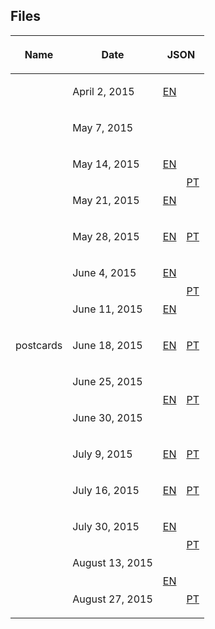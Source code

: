 ==Files==
{| class="wikitable" style="margin: auto;"
!Name!!Date!!colspan=6|JSON!!colspan=6|JSONP
|-
|rowspan=16|postcards||April 2, 2015||[[Media:GameConfigsEN2015April03postcards.json|EN]]||{{n/a|PT}}||{{n/a|FR}}||{{n/a|ES}}||{{n/a|DE}}||{{n/a|RU}}||{{n/a|EN}}||{{n/a|PT}}||{{n/a|FR}}||{{n/a|ES}}||{{n/a|DE}}||{{n/a|RU}}
|-
|May 7, 2015||{{n/a|EN}}||{{n/a|PT}}||{{n/a|FR}}||{{n/a|ES}}||{{n/a|DE}}||rowspan=2|[[Media:GameConfigsRU2015May13postcards.json|RU]]||[[Media:GameConfigsEN2015May06postcards.jsonp|EN]]||[[Media:GameConfigsPT2015May06postcards.jsonp|PT]]||[[Media:GameConfigsFR2015May06postcards.jsonp|FR]]||[[Media:GameConfigsES2015May06postcards.jsonp|ES]]||[[Media:GameConfigsDE2015May06postcards.jsonp|DE]]||rowspan=2|[[Media:GameConfigsRU2015May06postcards.jsonp|RU]]
|-
|May 14, 2015||[[Media:GameConfigsEN2015May13postcards.json|EN]]||rowspan=2|[[Media:GameConfigsPT2015May13postcards.json|PT]]||[[Media:GameConfigsFR2015May13postcards.json|FR]]||[[Media:GameConfigsES2015May13postcards.json|ES]]||[[Media:GameConfigsDE2015May13postcards.json|DE]]||[[Media:GameConfigsEN2015May13postcards.jsonp|EN]]||rowspan=2|[[Media:GameConfigsPT2015May13postcards.jsonp|PT]]||[[Media:GameConfigsFR2015May13postcards.jsonp|FR]]||[[Media:GameConfigsES2015May13postcards.jsonp|ES]]||[[Media:GameConfigsDE2015May13postcards.jsonp|DE]]
|-
|May 21, 2015||[[Media:GameConfigsEN2015May20postcards.json|EN]]||[[Media:GameConfigsFR2015May20postcards.json|FR]]||rowspan=2|[[Media:GameConfigsES2015May20postcards.json|ES]]||[[Media:GameConfigsDE2015May20postcards.json|DE]]||rowspan=2|[[Media:GameConfigsRU2015May20postcards.json|RU]]||[[Media:GameConfigsEN2015May20postcards.jsonp|EN]]||[[Media:GameConfigsFR2015May20postcards.jsonp|FR]]||rowspan=2|[[Media:GameConfigsES2015May20postcards.jsonp|ES]]||[[Media:GameConfigsDE2015May20postcards.jsonp|DE]]||rowspan=2|[[Media:GameConfigsRU2015May20postcards.jsonp|RU]]
|-
|May 28, 2015||[[Media:GameConfigsEN2015May28postcards.json|EN]]||[[Media:GameConfigsPT2015May28postcards.json|PT]]||[[Media:GameConfigsFR2015May28postcards.json|FR]]||[[Media:GameConfigsDE2015May28postcards.json|DE]]||[[Media:GameConfigsEN2015May06postcards.jsonp|EN]]||[[Media:GameConfigsPT2015May28postcards.jsonp|PT]]||[[Media:GameConfigsFR2015May28postcards.jsonp|FR]]||[[Media:GameConfigsDE2015May28postcards.jsonp|DE]]
|-
|June 4, 2015||[[Media:GameConfigsEN2015Jun05postcards.json|EN]]||rowspan=2|[[Media:GameConfigsPT2015Jun05postcards.json|PT]]||rowspan=2|[[Media:GameConfigsFR2015Jun05postcards.json|FR]]||rowspan=3|[[Media:GameConfigsES2015Jun05postcards.json|ES]]||[[Media:GameConfigsDE2015Jun05postcards.json|DE]]||[[Media:GameConfigsRU2015Jun05postcards.json|RU]]||[[Media:GameConfigsEN2015Jun05postcards.jsonp|EN]]||rowspan=2|[[Media:GameConfigsPT2015Jun05postcards.jsonp|PT]]||rowspan=2|[[Media:GameConfigsFR2015Jun05postcards.jsonp|FR]]||rowspan=3|[[Media:GameConfigsES2015Jun05postcards.jsonp|ES]]||[[Media:GameConfigsDE2015Jun05postcards.jsonp|DE]]||[[Media:GameConfigsRU2015Jun05postcards.jsonp|RU]]
|-
|June 11, 2015||[[Media:GameConfigsEN2015June11postcards.json|EN]]||[[Media:GameConfigsDE2015June11postcards.json|DE]]||[[Media:GameConfigsRU2015June11postcards.json|RU]]||[[Media:GameConfigsEN2015June11postcards.jsonp|EN]]||[[Media:GameConfigsDE2015June11postcards.jsonp|DE]]||[[Media:GameConfigsRU2015June11postcards.jsonp|RU]]
|-
|June 18, 2015||[[Media:GameConfigsEN2015June17postcards.json|EN]]||[[Media:GameConfigsPT2015June17postcards.json|PT]]||[[Media:GameConfigsFR2015June17postcards.json|FR]]||[[Media:GameConfigsDE2015June17postcards.json|DE]]||[[Media:GameConfigsRU2015June17postcards.json|RU]]||[[Media:GameConfigsEN2015June17postcards.jsonp|EN]]||[[Media:GameConfigsPT2015June17postcards.jsonp|PT]]||[[Media:GameConfigsFR2015June17postcards.jsonp|FR]]||[[Media:GameConfigsDE2015June17postcards.jsonp|DE]]||[[Media:GameConfigsRU2015June17postcards.jsonp|RU]]
|-
|June 25, 2015||rowspan=2|[[Media:GameConfigsEN2015June24postcards.json|EN]]||rowspan=2|[[Media:GameConfigsPT2015June24postcards.json|PT]]||[[Media:GameConfigsFR2015June24postcards.json|FR]]||rowspan=2|[[Media:GameConfigsES2015June24postcards.json|ES]]||[[Media:GameConfigsDE2015June24postcards.json|DE]]||rowspan=2|[[Media:GameConfigsRU2015June24postcards.json|RU]]||rowspan=2|[[Media:GameConfigsEN2015June24postcards.jsonp|EN]]||rowspan=2|[[Media:GameConfigsPT2015June24postcards.jsonp|PT]]||[[Media:GameConfigsFR2015June24postcards.jsonp|FR]]||rowspan=2|[[Media:GameConfigsES2015June24postcards.jsonp|ES]]||[[Media:GameConfigsDE2015June24postcards.jsonp|DE]]||rowspan=2|[[Media:GameConfigsRU2015June24postcards.jsonp|RU]]
|-
|June 30, 2015||[[Media:GameConfigsFR2015June30postcards.json|FR]]||[[Media:GameConfigsDE2015June30postcards.json|DE]]||[[Media:GameConfigsFR2015June30postcards.jsonp|FR]]||[[Media:GameConfigsDE2015June30postcards.jsonp|DE]]
|-
|July 9, 2015||[[Media:GameConfigsEN2015Jul09postcards.json|EN]]||[[Media:GameConfigsPT2015Jun05postcards.json|PT]]||[[Media:GameConfigsFR2015June24postcards.json|FR]]||[[Media:GameConfigsES2015Jul09postcards.json|ES]]||rowspan=2|[[Media:GameConfigsDE2015Jul09postcards.json|DE]]||[[Media:GameConfigsRU2015Jul09postcards.json|RU]]||[[Media:GameConfigsEN2015Jul09postcards.jsonp|EN]]||[[Media:GameConfigsPT2015Jun05postcards.jsonp|PT]]||[[Media:GameConfigsFR2015June24postcards.jsonp|FR]]||[[Media:GameConfigsES2015Jul09postcards.jsonp|ES]]||rowspan=2|[[Media:GameConfigsDE2015Jul09postcards.jsonp|DE]]||[[Media:GameConfigsRU2015Jul09postcards.jsonp|RU]]
|-
|July 16, 2015||[[Media:GameConfigsEN2015Jun05postcards.json|EN]]||[[Media:GameConfigsPT2015Jul19postcards.json|PT]]||[[Media:GameConfigsFR2015Jun05postcards.json|FR]]||rowspan=2|[[Media:GameConfigsES2015Jul19postcards.json|ES]]||[[Media:GameConfigsRU2015June24postcards.json|RU]]||[[Media:GameConfigsEN2015Jun05postcards.jsonp|EN]]||[[Media:GameConfigsPT2015Jul19postcards.jsonp|PT]]||[[Media:GameConfigsFR2015Jun05postcards.jsonp|FR]]||rowspan=2|[[Media:GameConfigsES2015Jul19postcards.jsonp|ES]]||[[Media:GameConfigsRU2015June24postcards.jsonp|RU]]
|-
|July 30, 2015||[[Media:GameConfigsEN2015Aug02postcards.json|EN]]||rowspan=2|[[Media:GameConfigsPT2015June17postcards.json|PT]]||[[Media:GameConfigsFR2015June30postcards.json|FR]]||[[Media:GameConfigsDE2015June11postcards.json|DE]]||rowspan=3|[[Media:GameConfigsRU2015Aug02postcards.json|RU]]||[[Media:GameConfigsEN2015Aug02postcards.jsonp|EN]]||rowspan=2|[[Media:GameConfigsPT2015June17postcards.jsonp|PT]]||[[Media:GameConfigsFR2015June30postcards.jsonp|FR]]||[[Media:GameConfigsDE2015June11postcards.jsonp|DE]]||rowspan=3|[[Media:GameConfigsRU2015Aug02postcards.jsonp|RU]]
|-
|August 13, 2015||rowspan=2|[[Media:GameConfigsEN2015Jun05postcards.json|EN]]||[[Media:GameConfigsFR2015Aug13postcards.json|FR]]||[[Media:GameConfigsES2015Aug13postcards.json|ES]]||[[Media:GameConfigsDE2015Aug13postcards.json|DE]]||rowspan=2|[[Media:GameConfigsEN2015Jun05postcards.json|EN]]||[[Media:GameConfigsFR2015Aug13postcards.jsonp|FR]]||[[Media:GameConfigsES2015Aug13postcards.jsonp|ES]]||[[Media:GameConfigsDE2015Aug13postcards.jsonp|DE]]
|-
|August 27, 2015||[[Media:GameConfigsPT2015Jul19postcards.json|PT]]||[[Media:GameConfigsFR2015Aug29postcards.json|FR]]||[[Media:GameConfigsES2015Jul09postcards.json|ES]]||[[Media:GameConfigsDE2015June11postcards.json|DE]]||[[Media:GameConfigsPT2015Jul19postcards.jsonp|PT]]||[[Media:GameConfigsFR2015Aug29postcards.jsonp|FR]]||[[Media:GameConfigsES2015Jul09postcards.jsonp|ES]]||[[Media:GameConfigsDE2015June11postcards.jsonp|DE]]
|}
